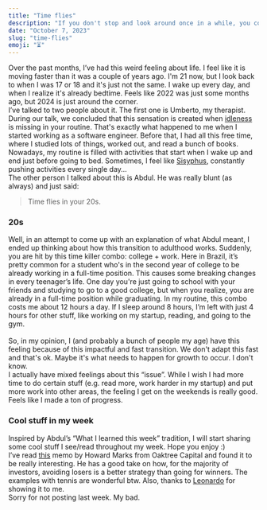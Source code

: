 ```yaml
---
title: "Time flies"
description: "If you don't stop and look around once in a while, you could miss it."
date: "October 7, 2023"
slug: "time-flies"
emoji: "⏳"
---
```


Over the past months, I’ve had this weird feeling about life. I feel like it is moving faster than it was a couple of years ago. I'm 21 now, but I look back to when I was 17 or 18 and it's just not the same. I wake up every day, and when I realize it's already bedtime. Feels like 2022 was just some months ago, but 2024 is just around the corner. 
<br/>
I’ve talked to two people about it. The first one is Umberto, my therapist. During our talk, we concluded that this sensation is created when [idleness](https://en.wikipedia.org/wiki/Dolce_far_niente) is missing in your routine. That's exactly what happened to me when I started working as a software engineer. Before that, I had all this free time, where I studied lots of things, worked out, and read a bunch of books. Nowadays, my routine is filled with activities that start when I wake up and end just before going to bed. Sometimes, I feel like [Sisyphus](https://en.wikipedia.org/wiki/Sisyphus), constantly pushing activities every single day… 
<br/>
The other person I talked about this is Abdul. He was really blunt (as always) and just said:
<br/>
> Time flies in your 20s.

### 20s

Well, in an attempt to come up with an explanation of what Abdul meant, I ended up thinking about how this transition to adulthood works. Suddenly, you are hit by this time killer combo: college + work. Here in Brazil, it’s pretty common for a student who's in the second year of college to be already working in a full-time position. This causes some breaking changes in every teenager’s life. One day you're just going to school with your friends and studying to go to a good college, but when you realize, you are already in a full-time position while graduating. In my routine, this combo costs me about 12 hours a day. If I sleep around 8 hours, I’m left with just 4 hours for other stuff, like working on my startup, reading, and going to the gym.  
<br/>
So, in my opinion, I (and probably a bunch of people my age) have this feeling because of this impactful and fast transition. We don't adapt this fast and that's ok. Maybe it's what needs to happen for growth to occur. I don't know. 
<br/>
I actually have mixed feelings about this “issue”. While I wish I had more time to do certain stuff (e.g. read more, work harder in my startup) and put more work into other areas, the feeling I get on the weekends is really good. Feels like I made a ton of progress.

### Cool stuff in my week

Inspired by Abdul’s “What I learned this week” tradition, I will start sharing some cool stuff I see/read throughout my week. Hope you enjoy :)
<br/>
I’ve read [this](https://www.oaktreecapital.com/docs/default-source/memos/btm-fewer-losers-or-more-winners.pdf?sfvrsn=bf685266_1) memo by Howard Marks from Oaktree Capital and found it to be really interesting. He has a good take on how, for the majority of investors, avoiding losers is a better strategy than going for winners. The examples with tennis are wonderful btw. Also, thanks to [Leonardo](https://www.instagram.com/leonardo_b_mello/) for showing it to me. 
<br/>
Sorry for not posting last week. My bad.
